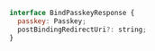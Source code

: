 ```javascript
interface BindPasskeyResponse {
  passkey: Passkey;
  postBindingRedirectUri?: string;
}
```
